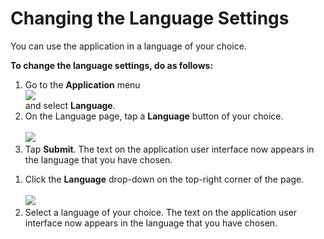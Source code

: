 
# Changing the Language Settings

You can use the application in a language of your choice.

**To change the language settings, do as follows:**

<Tabs>
<TabItem value="mentored mobile application" label="Mobile App" default>
<ol>
<li>Go to the <b>Application</b> menu <div class="inlineImg"><img src={BurgerMenu}/></div> and select <b>Language</b>.</li>
<li>On the Language page, tap a <b>Language</b> button of your choice.
<br />
<br />
    <img src={LanguageSetting} />
</li>
<li>Tap <b>Submit</b>. The text on the application user interface now appears in the language that you have chosen.</li>
</ol>
</TabItem>
<TabItem value="mentored portal" label="Web Portal">
<ol>
<li>Click the <b>Language</b> drop-down on the top-right corner of the page.
<br />
<br />
    <img src={PortalLanguageSetting} />
</li>
<li>Select a language of your choice. The text on the application user interface now appears in the language that you have chosen.</li>
</ol>
</TabItem>
</Tabs>